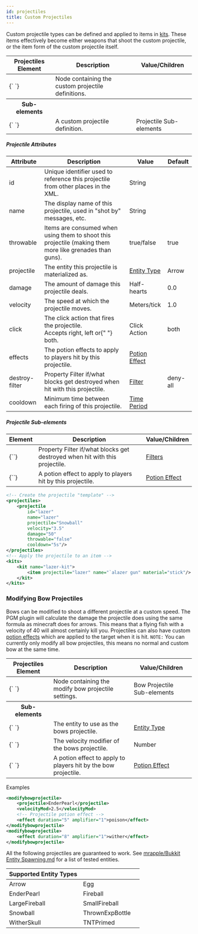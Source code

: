 ```yaml
---
id: projectiles
title: Custom Projectiles
---
```


Custom projectile types can be defined and applied to items in [kits](/modules/kits).
These items effectively become either weapons that shoot the custom projectile,
or the item form of the custom projectile itself.

<div className="table-container">
  <table>
    <thead>
      <tr>
        <th>Projectiles Element</th>
        <th>Description</th>
        <th>Value/Children</th>
      </tr>
    </thead>
    <tbody>
      <tr>
        <td>
          <label>{`<projectiles> </projectiles>`}</label>
        </td>
        <td>Node containing the custom projectile definitions.</td>
        <td />
      </tr>
      <tr>
        <th>Sub-elements</th>
        <th />
        <th />
      </tr>
      <tr>
        <td>
          <label>{`<projectile> </projectile>`}</label>
        </td>
        <td>A custom projectile definition.</td>
        <td>
          <span className="badge badge--secondary">
            Projectile Sub-elements
          </span>
        </td>
      </tr>
    </tbody>
  </table>
</div>

##### Projectile Attributes

<div className="table-container">
  <table>
    <thead>
      <tr>
        <th style={{ minWidth: "150px" }}>Attribute</th>
        <th>Description</th>
        <th style={{ minWidth: "100px" }}>Value</th>
        <th style={{ minWidth: "100px" }}>Default</th>
      </tr>
    </thead>
    <tbody>
      <tr>
        <td>
          <label>id</label>
        </td>
        <td>
          Unique identifier used to reference this projectile from other places
          in the XML.
        </td>
        <td>
          <span className="badge badge--primary">String</span>
        </td>
        <td></td>
      </tr>
      <tr>
        <td>
          <label>name</label>
        </td>
        <td>
          The display name of this projectile, used in "shot by" messages, etc.
        </td>
        <td>
          <span className="badge badge--primary">String</span>
        </td>
        <td></td>
      </tr>
      <tr>
        <td>
          <label>throwable</label>
        </td>
        <td>
          Items are consumed when using them to shoot this projectile (making
          them more like grenades than guns).
        </td>
        <td>
          <span className="badge badge--primary">true/false</span>
        </td>
        <td>true</td>
      </tr>
      <tr>
        <td>
          <label>projectile</label>
        </td>
        <td>The entity this projectile is materialized as.</td>
        <td>
          <a href="/reference/entity_types">Entity Type</a>
        </td>
        <td>
          <span className="badge badge--secondary">Arrow</span>
        </td>
      </tr>
      <tr>
        <td>
          <label>damage</label>
        </td>
        <td>The amount of damage this projectile deals.</td>
        <td>
          <span className="badge badge--primary">Half-hearts</span>
        </td>
        <td>0.0</td>
      </tr>
      <tr>
        <td>
          <label>velocity</label>
        </td>
        <td>The speed at which the projectile moves.</td>
        <td>
          <span className="badge badge--primary">Meters/tick</span>
        </td>
        <td>1.0</td>
      </tr>
      <tr>
        <td>
          <label>click</label>
        </td>
        <td>
          The click action that fires the projectile.
          <br />
          Accepts <label>right</label>, <label>left</label> or{" "}
          <label>both</label>.
        </td>
        <td>
          <span className="badge badge--primary">Click Action</span>
        </td>
        <td>
          <label>both</label>
        </td>
      </tr>
      <tr>
        <td>
          <label>effects</label>
        </td>
        <td>The potion effects to apply to players hit by this projectile.</td>
        <td>
          <a href="/modules/potions">Potion Effect</a>
        </td>
        <td></td>
      </tr>
      <tr>
        <td>
          <label>destroy-filter</label>
        </td>
        <td>
          <span
            className="badge badge--secondary"
            title="Can be this attribute or a sub-element."
          >
            Property
          </span>
          Filter if/what blocks get destroyed when hit with this projectile.
        </td>
        <td>
          <a href="/modules/filters">Filter</a>
        </td>
        <td>
          <label>deny-all</label>
        </td>
      </tr>
      <tr>
        <td>
          <label>cooldown</label>
        </td>
        <td>Minimum time between each firing of this projectile.</td>
        <td>
          <a href="/reference/time_periods">Time Period</a>
        </td>
        <td></td>
      </tr>
    </tbody>
  </table>
</div>

##### Projectile Sub-elements

<div className="table-container">
  <table>
    <thead>
      <tr>
        <th>Element</th>
        <th>Description</th>
        <th>Value/Children</th>
      </tr>
    </thead>
    <tbody>
      <tr>
        <td>
          <label>{`<destroy-filter>`}</label>
        </td>
        <td>
          <span
            className="badge badge--secondary"
            title="Can be this sub-element or an attribute."
          >
            Property
          </span>
          Filter if/what blocks get destroyed when hit with this projectile.
        </td>
        <td>
          <a href="/modules/filters">Filters</a>
        </td>
      </tr>
      <tr>
        <td>
          <label>{`<effect>`}</label>
        </td>
        <td>A potion effect to apply to players hit by this projectile.</td>
        <td>
          <a href="/modules/potions">Potion Effect</a>
        </td>
      </tr>
    </tbody>
  </table>
</div>

```xml
<!-- Create the projectile "template" -->
<projectiles>
    <projectile
        id="lazer"
        name="lazer"
        projectile="Snowball"
        velocity="3.5"
        damage="50"
        throwable="false"
        cooldown="5s"/>
</projectiles>
<!-- Apply the projectile to an item -->
<kits>
    <kit name="lazer-kit">
        <item projectile="lazer" name="`alazer gun" material="stick"/>
    </kit>
</kits>
```

### Modifying Bow Projectiles

Bows can be modified to shoot a different projectile at a custom speed. The PGM plugin will calculate the damage the projectile does using the same formula as minecraft does for arrows. This means that a flying fish with a velocity of 40 will almost certainly kill you. Projectiles can also have custom [potion effects](/modules/potions) which are applied to the target when it is hit.
`NOTE:` You can currently only modify all bow projectiles, this means no normal and custom bow at the same time.

<div className="table-container">
  <table>
    <thead>
      <tr>
        <th>Projectiles Element</th>
        <th>Description</th>
        <th>Value/Children</th>
      </tr>
    </thead>
    <tbody>
      <tr>
        <td>
          <label>{`<modifybowprojectile> </...>`}</label>
        </td>
        <td>Node containing the modify bow projectile settings.</td>
        <td>
          <span className="badge badge--secondary">
            Bow Projectile Sub-elements
          </span>
        </td>
      </tr>
      <tr>
        <th>Sub-elements</th>
        <th />
        <th />
      </tr>
      <tr>
        <td>
          <label>{`<projectile> </projectile>`}</label>
        </td>
        <td>The entity to use as the bows projectile.</td>
        <td>
          <a href="/reference/entity_types">Entity Type</a>
        </td>
      </tr>
      <tr>
        <td>
          <label>{`<velocityMod> </velocityMod>`}</label>
        </td>
        <td>The velocity modifier of the bows projectile.</td>
        <td>
          <span className="badge badge--primary">Number</span>
        </td>
      </tr>
      <tr>
        <td>
          <label>{`<effect> </effect>`}</label>
        </td>
        <td>A potion effect to apply to players hit by the bow projectile.</td>
        <td>
          <a href="/modules/potions">Potion Effect</a>
        </td>
      </tr>
    </tbody>
  </table>
</div>

Examples

```xml
<modifybowprojectile>
    <projectile>EnderPearl</projectile>
    <velocityMod>2.5</velocityMod>
    <!-- Projectile potion effect -->
    <effect duration="5" amplifier="1">poison</effect>
</modifybowprojectile>
<modifybowprojectile>
    <effect duration="8" amplifier="1">wither</effect>
</modifybowprojectile>
```

All the following projectiles are guaranteed to work. See [mrapple/Bukkit Entity Spawning.md](https://gist.github.com/4617111) for a list of tested entities.

<div className="table-responsive">
  <table className="table table-striped table-condensed">
    <thead>
      <tr>
        <th>Supported Entity Types</th>
        <th></th>
        <th></th>
      </tr>
    </thead>
    <tbody>
      <tr>
        <td>
          <label>Arrow</label>
        </td>
        <td>
          <label>Egg</label>
        </td>
      </tr>
      <tr>
        <td>
          <label>EnderPearl</label>
        </td>
        <td>
          <label>Fireball</label>
        </td>
      </tr>
      <tr>
        <td>
          <label>LargeFireball</label>
        </td>
        <td>
          <label>SmallFireball</label>
        </td>
      </tr>
      <tr>
        <td>
          <label>Snowball</label>
        </td>
        <td>
          <label>ThrownExpBottle</label>
        </td>
      </tr>
      <tr>
        <td>
          <label>WitherSkull</label>
        </td>
        <td>
          <label>TNTPrimed</label>
        </td>
      </tr>
    </tbody>
  </table>
</div>
